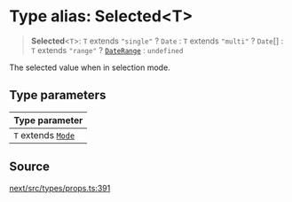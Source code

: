 # Type alias: Selected\<T\>

> **Selected**\<`T`\>: `T` extends `"single"` ? `Date` : `T` extends `"multi"` ? `Date`[] : `T` extends `"range"` ? [`DateRange`](/api/next/type-aliases/DateRange.mdx) : `undefined`

The selected value when in selection mode.

## Type parameters

| Type parameter |
| :------ |
| `T` extends [`Mode`](/api/next/type-aliases/Mode.mdx) |

## Source

[next/src/types/props.ts:391](https://github.com/gpbl/react-day-picker/blob/86f49ff11/next/src/types/props.ts#L391)
